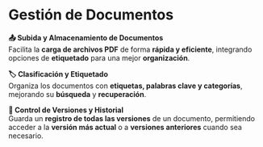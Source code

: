 # Gestión de Documentos


**📤 Subida y Almacenamiento de Documentos**  
Facilita la **carga de archivos PDF** de forma **rápida y eficiente**, integrando opciones de **etiquetado** para una mejor **organización**.

**🏷️ Clasificación y Etiquetado**  
Organiza los documentos con **etiquetas, palabras clave y categorías**, mejorando su **búsqueda** y **recuperación**.

**📝 Control de Versiones y Historial**  
Guarda un **registro de todas las versiones** de un documento, permitiendo acceder a la **versión más actual** o a **versiones anteriores** cuando sea necesario.

